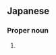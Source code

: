 ==Japanese==
{{ja-kanjitab|佑|来}}

===Proper noun===
{{ja-pos|proper|ゆうき}}

# {{given name|male|lang=ja|sort=ゆうき}}